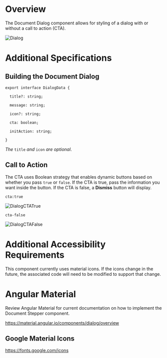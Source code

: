
<Meta title="Wiki/Dialog" />

# **Overview**

The Document Dialog component allows for styling of a dialog with or without a call to action (CTA).

<img src={Dialog} alt="Dialog" />

# **Additional Specifications**

## Building the Document Dialog

```
export interface DialogData {

  title?: string;

  message: string;

  icon?: string;

  cta: boolean;

  initAction: string;

}
```

_The_ `title` _and_ `icon` _are optional_.

## Call to Action

The CTA uses Boolean strategy that enables dynamic buttons based on whether you pass `true` or `false`. If the CTA is true, pass the information you want inside the button. If the CTA is false, a **Dismiss** button will display.

`cta:true`

<img src={DialogCTATrue} alt="DialogCTATrue" />

`cta-false`

<img src={DialogCTAFalse} alt="DialogCTAFalse" />

# **Additional Accessibility Requirements**

This component currently uses material icons. If the icons change in the future, the associated code will need to be modified to support that change.

# **Angular Material**

Review Angular Material for current documentation on how to implement the Document Stepper component.

https://material.angular.io/components/dialog/overview

## Google Material Icons

https://fonts.google.com/icons
